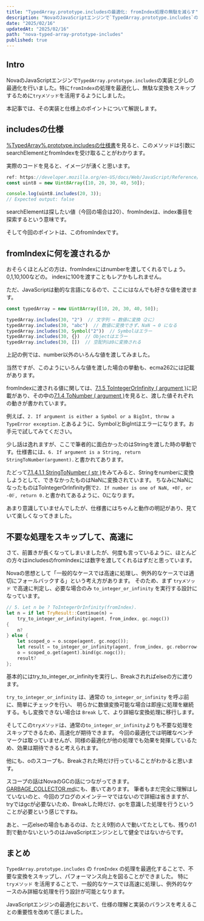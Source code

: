 ```yaml
---
title: "TypedArray.prototype.includesの最適化: fromIndex処理の無駄を減らす"
description: "NovaのJavaScriptエンジンで`TypedArray.prototype.includes`の実装と少しの最適化を行いました。特に`fromIndex`の処理を最適化し、無駄な変換をスキップするために`tryメソッド`を活用するようにしました。本記事では、その実装と仕様上のポイントについて解説します。"
date: "2025/02/16"
updatedAt: "2025/02/16"
path: "nova-typed-array-prototype-includes"
published: true
---
```


## Intro

NovaのJavaScriptエンジンで`TypedArray.prototype.includes`の実装と少しの最適化を行いました。特に`fromIndex`の処理を最適化し、無駄な変換をスキップするために`tryメソッド`を活用するようにしました。

本記事では、その実装と仕様上のポイントについて解説します。

## includesの仕様

[%TypedArray%.prototype.includesの仕様書](https://tc39.es/ecma262/multipage/indexed-collections.html#sec-%typedarray%.prototype.includes)を見ると、このメソッドは引数にsearchElementとfromIndexを受け取ることがわかります。

実際のコードを見ると、イメージが湧くと思います。

```js
ref: https://developer.mozilla.org/en-US/docs/Web/JavaScript/Reference/Global_Objects/TypedArray/includes
const uint8 = new Uint8Array([10, 20, 30, 40, 50]);

console.log(uint8.includes(20, 3));
// Expected output: false
```

searchElementは探したい値（今回の場合は20）、fromIndexは、index番目を探索するという意味です。

そして今回のポイントは、このfromIndexです。

## fromIndexに何を渡されるか

おそらくほとんどの方は、fromIndexにはnumberを渡してくれるでしょう。0,1,10,100などの。
indexに100を渡すこともレアかもしれません。

ただ、JavaScriptは動的な言語になるので、ここにはなんでも好きな値を渡せます。

```js
const typedArray = new Uint8Array([10, 20, 30, 40, 50]);

typedArray.includes(30, "2")  // 文字列 → 数値に変換（2に）
typedArray.includes(30, "abc")  // 数値に変換できず、NaN → 0 になる
typedArray.includes(30, Symbol("2"))  // Symbolはエラー
typedArray.includes(30, {})  // Objectはエラー
typedArray.includes(30, [])  // 空配列は0に変換される
```

上記の例では、number以外のいろんな値を渡してみました。

当然ですが、このようにいろんな値を渡した場合の挙動も、ecma262には記載があります。

fromIndexに渡される値に関しては、[7.1.5 ToIntegerOrInfinity ( argument )](https://tc39.es/ecma262/multipage/abstract-operations.html#sec-tointegerorinfinity)に記載があり、その中の[7.1.4 ToNumber ( argument )](https://tc39.es/ecma262/multipage/abstract-operations.html#sec-tonumber)を見ると、渡した値それぞれの動きが書かれています。

例えば、`2. If argument is either a Symbol or a BigInt, throw a TypeError exception.`とあるように、SymbolとBigIntはエラーになります。お手元で試してみてください。

少し話は逸れますが、ここで筆者的に面白かったのはStringを渡した時の挙動です。仕様書には、`6. If argument is a String, return StringToNumber(argument).`と書かれてあります。

たどって[7.1.4.1.1 StringToNumber ( str )](https://tc39.es/ecma262/multipage/abstract-operations.html#sec-stringtonumber)をみてみると、Stringをnumberに変換しようとして、できなかったものはNaNに変換されています。
ちなみにNaNになったものはToIntegerOrInfinity側で`2. If number is one of NaN, +0𝔽, or -0𝔽, return 0.`と書かれてあるように、0になります。

あまり意識していませんでしたが、仕様書にはちゃんと動作の明記があり、見ていて楽しくなってきました。

## 不要な処理をスキップして、高速に

さて、前置きが長くなってしまいましたが、何度も言っているように、ほとんどの方々はincludesのfromIndexには数字を渡してくれるはずだと思っています。

Novaの思想として「一般的なケースでは高速に処理し、例外的なケースでは適切にフォールバックする」という考え方があります。
そのため、まず `tryメソッド` で高速に判定し、必要な場合のみ `to_integer_or_infinity` を実行する設計になっています。

```rs
// 5. Let n be ? ToIntegerOrInfinity(fromIndex).
let n = if let TryResult::Continue(n) =
    try_to_integer_or_infinity(agent, from_index, gc.nogc())
{
    n?
} else {
    let scoped_o = o.scope(agent, gc.nogc());
    let result = to_integer_or_infinity(agent, from_index, gc.reborrow());
    o = scoped_o.get(agent).bind(gc.nogc());
    result?
};
```

基本的にはtry_to_integer_or_infinityを実行し、Breakされればelseの方に渡ります。

`try_to_integer_or_infinity` は、通常の `to_integer_or_infinity` を呼ぶ前に、簡単にチェックを行い、
明らかに数値変換可能な場合は即座に処理を継続する。もし変換できない場合は `Break` して、より詳細な変換処理に移行します。

そしてこの`tryメソッド`は、通常の`to_integer_or_infinity`よりも不要な処理をスキップできるため、高速化が期待できます。
今回の最適化では明確なベンチマークは取っていませんが、同様の最適化が他の処理でも効果を発揮しているため、効果は期待できると考えられます。

他にも、oのスコープも、Breakされた時だけ行っていることがわかると思います。

スコープの話はNovaのGCの話につながってきます。[GARBAGE_COLLECTOR.md](https://github.com/trynova/nova/blob/main/GARBAGE_COLLECTOR.md?plain=1)にも、書いてあります。
筆者もまだ完全に理解はしていないのと、今回のブログのメインテーマではないので詳細は省きますが、tryではgcが必要ないため、Breakした時だけ、gcを意識した処理を行うということが必要という感じですね。

あと、一応elseの場合もあるのは、たとえ9割の人で動いてたとしても、残りの1割で動かないというのはJavaScriptエンジンとして健全ではないからです。

## まとめ

`TypedArray.prototype.includes` の `fromIndex` の処理を最適化することで、不要な変換をスキップし、パフォーマンス向上を図ることができました。
特に `tryメソッド` を活用することで、一般的なケースでは高速に処理し、例外的なケースのみ詳細な処理を行う設計が可能となります。

JavaScriptエンジンの最適化において、仕様の理解と実装のバランスを考えることの重要性を改めて感じました。